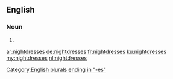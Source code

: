 ==English==

===Noun===
{{head|en|plural}}

# {{plural of|nightdress|lang=en|nocat=1}}

[[Category:English plurals ending in "-es"]]

[[ar:nightdresses]]
[[de:nightdresses]]
[[fr:nightdresses]]
[[ku:nightdresses]]
[[my:nightdresses]]
[[nl:nightdresses]]